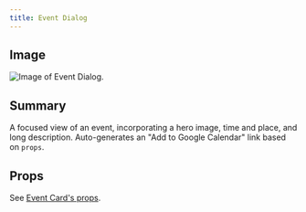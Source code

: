 ```yaml
---
title: Event Dialog
---
```


## Image
![Image of Event Dialog.](./component-images/event-dialog.png) 

## Summary
A focused view of an event, incorporating a hero image, time and place, and 
long description. Auto-generates an "Add to Google Calendar" link based on 
`props`.

## Props
See [Event Card's props](./event-card).
